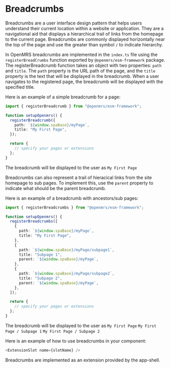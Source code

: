 # Breadcrumbs

Breadcrumbs are a user interface design pattern that helps users understand their current location within a website or application. They are a navigational aid that displays a hierarchical trail of links from the homepage to the current page. Breadcrumbs are commonly displayed horizontally near the top of the page and use the greater than symbol `/` to indicate hierarchy.

In OpenMRS breadcrumbs are implemented in the `index.ts` file using the `registerBreadCrumbs` function exported by `@openmrs/esm-framework` package.
The registerBreadcrumb function takes an object with two properties: `path` and `title`. The `path` property is the URL path of the page, and the `title` property is the text that will be displayed in the breadcrumb. When a user navigates to the registered page, the breadcrumb will be displayed with the specified title.

Here is an example of a simple breadcrumb for a page:

```ts
import { registerBreadcrumb } from "@openmrs/esm-framework";

function setupOpenmrs() {
  registerBreadcrumb({
    path: `${window.spaBase}/myPage`,
    title: "My First Page",
  });

  return {
    // specify your pages or extensions
  };
}
```

The breadcrumb will be displayed to the user as `My First Page`

Breadcrumbs can also represent a trail of hieracical links from the site homepage to sub pages. To implement this, use the `parent` property to indicate what should
be the parent breadcrumb.

Here is an example of a breadcrumb with ancestors/sub pages:

```ts
import { registerBreadcrumbs } from "@openmrs/esm-framework";

function setupOpenmrs() {
  registerBreadcrumbs([
    {
      path: `${window.spaBase}/myPage`,
      title: "My First Page",
    },
    {
      path: `${window.spaBase}/myPage/subpage1`,
      title: "Subpage 1",
      parent: `${window.spaBase}/myPage`,
    },
    {
      path: `${window.spaBase}/myPage/subpage2`,
      title: "Subpage 2",
      parent: `${window.spaBase}/myPage`,
    },
  ]);

  return {
    // specify your pages or extensions
  };
}
```

The breadcrumb will be displayed to the user as `My First Page` `My First Page / Subpage 1` `My First Page / Subpage 2 `

Here is an example of how to use breadcrumbs in your component:

```ts
<ExtensionSlot name={slotName} />
```

Breadcrumbs are implemented as an extension provided by the app-shell.
